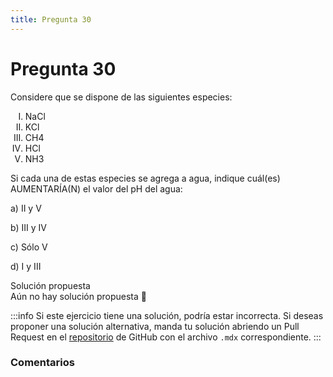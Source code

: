 ```yaml
---
title: Pregunta 30
---
```



# Pregunta 30

<div className="exercise">
Considere que se dispone de las siguientes especies:


<ol type="I">
  <li>NaCl</li>
  <li>KCl</li>
  <li>CH4</li>
  <li>HCl</li>
  <li>NH3</li>
</ol>

Si cada una de estas especies se agrega a agua, indique cuál(es) AUMENTARÍA(N) el valor del pH del
agua:

a) II y V

b) III y IV

c) Sólo V

d) I y III
</div>

<MDXDetails>
<summary>Solución propuesta</summary>

<div className="exercise">
Aún no hay solución propuesta 🥲
</div>

:::info
Si este ejercicio tiene una solución, podría estar incorrecta. Si deseas proponer una solución alternativa, manda tu solución abriendo
un Pull Request en el [repositorio](https://github.com/crow-rojas/apuntes-fundamentals/pulls) de GitHub con el archivo
`.mdx` correspondiente.
:::

</MDXDetails>

### Comentarios

<Disqus
  url="https://crow-rojas.github.io/apuntes-fundamentals/docs/mathematics/linear-algebra/exercises/2024-2/p08"
  identifier="docs/mathematics/linear-algebra/exercises/2024-2/p08"
  title="2024-2 Álgebra Lineal - Pregunta 08"
/>
